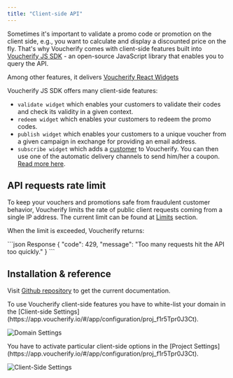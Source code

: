 ```yaml
---
title: "Client-side API"
---
```


Sometimes it's important to validate a promo code or promotion on the client side, e.g., you want to calculate and display a discounted price on the fly. That's why Voucherify comes with client-side features built into [Voucherify JS SDK](https://github.com/voucherifyio/voucherify-js-sdk) - an open-source JavaScript library that enables you to query the API.

Among other features, it delivers [Voucherify React Widgets](https://github.com/voucherifyio/voucherify-js-sdk#-voucherify-react-widget)

Voucherify JS SDK offers many client-side features:

* `validate widget` which enables your customers to validate their codes and check its validity in a given context.
* `redeem widget` which enables your customers to redeem the promo codes.
* `publish widget` which enables your customers to a unique voucher from a given campaign in exchange for providing an email address.
* `subscribe widget` which adds a [customer](/api-reference/customers/get-customer) to Voucherify. You can then use one of the automatic delivery channels to send him/her a coupon. [Read more here](https://voucherifyio.github.io/voucherify-js-sdk/#client-side-methods).

## API requests rate limit

To keep your vouchers and promotions safe from fraudulent customer behavior, Voucherify limits the rate of public client requests coming from a single IP address. The current limit can be found at [Limits](/guides/limits) section.

When the limit is exceeded, Voucherify returns:

<CodeGroup>
  ```json Response
  {
      "code": 429,
      "message": "Too many requests hit the API too quickly."
  }
  ```
</CodeGroup>

## Installation & reference

Visit [Github repository](https://github.com/voucherifyio/voucherify-js-sdk) to get the current documentation.

<Warning>
  To use Voucherify client-side features you have to white-list your domain in the [Client-side Settings](https://app.voucherify.io/#/app/configuration/proj_f1r5Tpr0J3Ct).
</Warning>

![Domain Settings](/images/docs/fb263b9-domain-settings.png "Domain Settings")

<Warning>
  You have to activate particular client-side options in the [Project Settings](https://app.voucherify.io/#/app/configuration/proj_f1r5Tpr0J3Ct).
</Warning>

![Client-Side Settings](/images/docs/038ab3b-client-side-settings.png "Client-Side Settings")